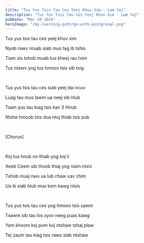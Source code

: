 ```yaml
---
title: "Tus Yus Tsis Tau Ces Yeej Khuv Xim - Lwm Yaj"
description: "Tus Yus Tsis Tau Ces Yeej Khuv Xim - Lwm Yaj"
pubDate: "Mar 20 2024"
heroImage: "/my-learning-path/go-with-postgresql.png"
---
```


Tus yus tsis tau ces yeej khuv xim

Nyob rawv nruab siab mus tag ib txhis

Tiam sis txhob muab tus kheej rau txim

Tus ntawv yog tus hmoov tsis sib txig

<br />

Tus yus tsis tau ces siab yeej dai ncuv

Luag tau mus lawm ua neej sib hlub

Tsam yus tau kiag tsis kav 3 Hnub

Ntshe hmoob tsis dua ntuj thiab tsis pub

<br />

[Chorus]

<br />

Koj tus hnub no thiab yog koj li

Xeeb Ceem sib thoob thiaj yog niam ntxiv

Txhob muaj nws ua lub chaw xav chim

Ua ib siab hlub mus kom kawg ntsis

<br />

Tus yus tsis tau ces yog hmoov tsis sawm

Txawm sib tau los xyov neeg puas kawg

Yam khoom koj pom koj ntshaw tshaj plaw

Tej zaum tau kiag tsis raws siab ntshaw
